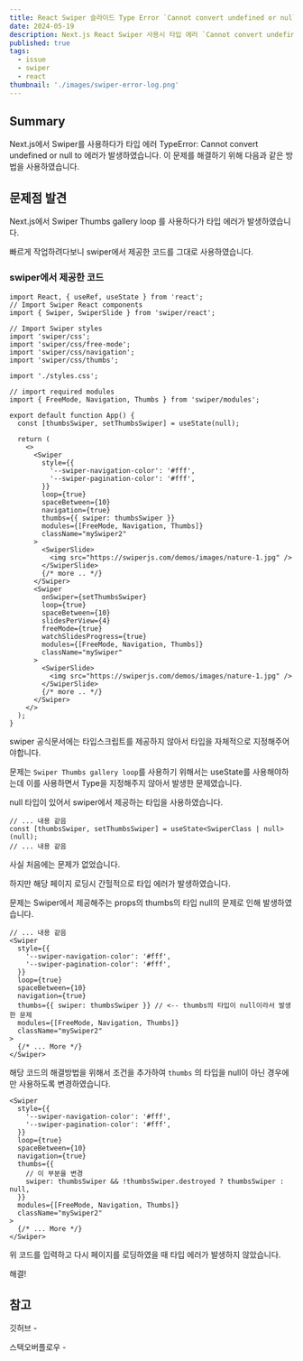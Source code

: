```yaml
---
title: React Swiper 슬라이드 Type Error `Cannot convert undefined or null to object` 에러 해결방법
date: 2024-05-19
description: Next.js React Swiper 사용시 타입 에러 `Cannot convert undefined or null to object` 에러 해결방법을 알아보겠습니다.
published: true
tags:
  - issue
  - swiper
  - react
thumbnail: './images/swiper-error-log.png'
---
```


## Summary

Next.js에서 Swiper를 사용하다가 타입 에러 TypeError: Cannot convert undefined or null to 에러가 발생하였습니다. 이 문제를 해결하기 위해 다음과 같은 방법을 사용하였습니다.

## 문제점 발견

<MDXImage alt="Swiper 타입에러" src="./images/swiper-error-log.png" />

Next.js에서 Swiper Thumbs gallery loop <MDXLink href="https://swiperjs.com/demos#thumbs-gallery-loop" title="Swiper Thumbs gallery loop" />를 사용하다가 타입 에러가 발생하였습니다.

빠르게 작업하려다보니 swiper에서 제공한 코드를 그대로 사용하였습니다.

### swiper에서 제공한 코드

```tsx title="swiper.tsx"
import React, { useRef, useState } from 'react';
// Import Swiper React components
import { Swiper, SwiperSlide } from 'swiper/react';

// Import Swiper styles
import 'swiper/css';
import 'swiper/css/free-mode';
import 'swiper/css/navigation';
import 'swiper/css/thumbs';

import './styles.css';

// import required modules
import { FreeMode, Navigation, Thumbs } from 'swiper/modules';

export default function App() {
  const [thumbsSwiper, setThumbsSwiper] = useState(null);

  return (
    <>
      <Swiper
        style={{
          '--swiper-navigation-color': '#fff',
          '--swiper-pagination-color': '#fff',
        }}
        loop={true}
        spaceBetween={10}
        navigation={true}
        thumbs={{ swiper: thumbsSwiper }}
        modules={[FreeMode, Navigation, Thumbs]}
        className="mySwiper2"
      >
        <SwiperSlide>
          <img src="https://swiperjs.com/demos/images/nature-1.jpg" />
        </SwiperSlide>
        {/* more .. */}
      </Swiper>
      <Swiper
        onSwiper={setThumbsSwiper}
        loop={true}
        spaceBetween={10}
        slidesPerView={4}
        freeMode={true}
        watchSlidesProgress={true}
        modules={[FreeMode, Navigation, Thumbs]}
        className="mySwiper"
      >
        <SwiperSlide>
          <img src="https://swiperjs.com/demos/images/nature-1.jpg" />
        </SwiperSlide>
        {/* more .. */}
      </Swiper>
    </>
  );
}
```

swiper 공식문서에는 타입스크립트를 제공하지 않아서 타입을 자체적으로 지정해주어야합니다.

문제는 `Swiper Thumbs gallery loop`를 사용하기 위해서는 useState를 사용해야하는데 이를 사용하면서 Type을 지정해주지 않아서 발생한 문제였습니다.

null 타입이 있어서 swiper에서 제공하는 타입을 사용하였습니다.

```tsx title="swiper.tsx"
// ... 내용 같음
const [thumbsSwiper, setThumbsSwiper] = useState<SwiperClass | null>(null);
// ... 내용 같음
```

사실 처음에는 문제가 없었습니다.

하지만 해당 페이지 로딩시 간헐적으로 타입 에러가 발생하였습니다.

문제는 Swiper에서 제공해주는 props의 thumbs의 타입 null의 문제로 인해 발생하였습니다.

```tsx title="swiper.tsx"
// ... 내용 같음
<Swiper
  style={{
    '--swiper-navigation-color': '#fff',
    '--swiper-pagination-color': '#fff',
  }}
  loop={true}
  spaceBetween={10}
  navigation={true}
  thumbs={{ swiper: thumbsSwiper }} // <-- thumbs의 타입이 null이라서 발생한 문제
  modules={[FreeMode, Navigation, Thumbs]}
  className="mySwiper2"
>
  {/* ... More */}
</Swiper>
```

해당 코드의 해결방법을 위해서 조건을 추가하여 `thumbs` 의 타입을 null이 아닌 경우에만 사용하도록 변경하였습니다.

```tsx title="swiper.tsx"
<Swiper
  style={{
    '--swiper-navigation-color': '#fff',
    '--swiper-pagination-color': '#fff',
  }}
  loop={true}
  spaceBetween={10}
  navigation={true}
  thumbs={{
    // 이 부분을 변경
    swiper: thumbsSwiper && !thumbsSwiper.destroyed ? thumbsSwiper : null,
  }}
  modules={[FreeMode, Navigation, Thumbs]}
  className="mySwiper2"
>
  {/* ... More */}
</Swiper>
```

위 코드를 입력하고 다시 페이지를 로딩하였을 때 타입 에러가 발생하지 않았습니다.

해결!

## 참고

깃허브 - <MDXLink
  href="https://github.com/nolimits4web/swiper/issues/5630"
  title="github swiper issue"
/>

스택오버플로우 - <MDXLink
  href="https://stackoverflow.com/questions/73046820/swiper-react-cannot-convert-undefined-or-null-to-object"
  title="stackoverflow swiper issue"
/>
